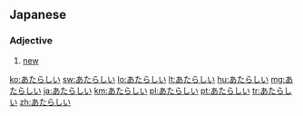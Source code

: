 ==Japanese==
===Adjective===
{{ja-adj|infl=い}}
# {{ja-def|新しい}} [[new]]

[[ko:あたらしい]]
[[sw:あたらしい]]
[[lo:あたらしい]]
[[lt:あたらしい]]
[[hu:あたらしい]]
[[mg:あたらしい]]
[[ja:あたらしい]]
[[km:あたらしい]]
[[pl:あたらしい]]
[[pt:あたらしい]]
[[tr:あたらしい]]
[[zh:あたらしい]]